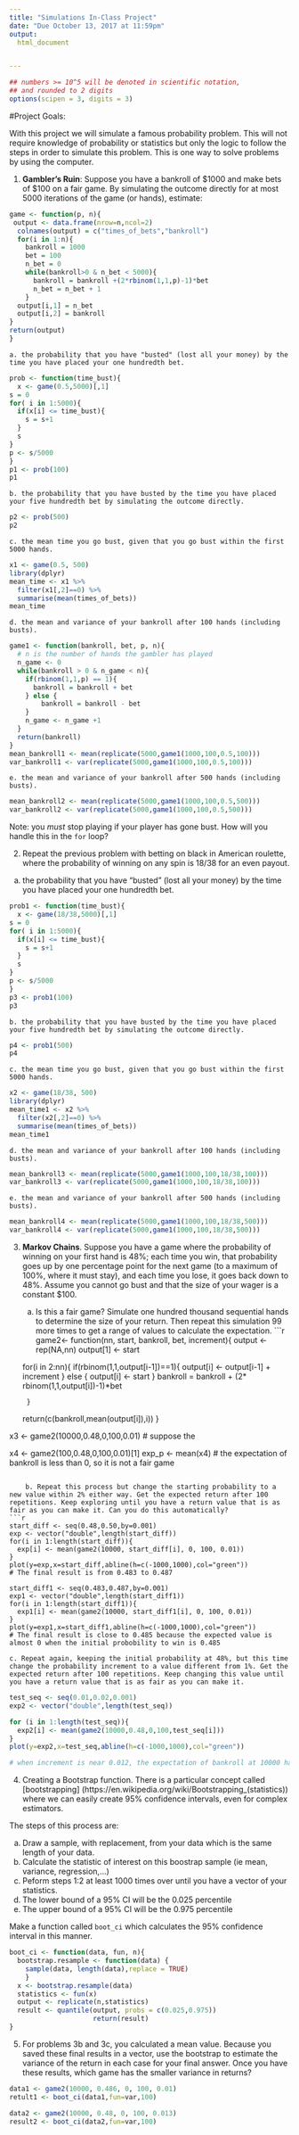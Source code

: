 ```yaml
---
title: "Simulations In-Class Project"
date: "Due October 13, 2017 at 11:59pm"
output:
  html_document


---
```


<style type="text/css">
.table {

    width: 80%;
    margin-left:10%; 
    margin-right:10%;
}
</style>
```r
## numbers >= 10^5 will be denoted in scientific notation,
## and rounded to 2 digits
options(scipen = 3, digits = 3)
```




#Project Goals:


With this project we will simulate a famous probability problem. This will not require knowledge of probability or statistics but only the logic to follow the steps in order to simulate this problem. This is one way to solve problems by using the computer. 

 1. **Gambler's Ruin**: Suppose you have a bankroll of $1000 and make bets of $100 on a fair game. By simulating the outcome directly for at most 5000 iterations of the game (or hands), estimate:

```r
game <- function(p, n){
 output <- data.frame(nrow=n,ncol=2)
  colnames(output) = c("times_of_bets","bankroll")
  for(i in 1:n){
    bankroll = 1000
    bet = 100
    n_bet = 0
    while(bankroll>0 & n_bet < 5000){
      bankroll = bankroll +(2*rbinom(1,1,p)-1)*bet
      n_bet = n_bet + 1
    }
  output[i,1] = n_bet
  output[i,2] = bankroll
}
return(output)
}

```
    a. the probability that you have "busted" (lost all your money) by the time you have placed your one hundredth bet.
```r
prob <- function(time_bust){
  x <- game(0.5,5000)[,1]
s = 0
for( i in 1:5000){
  if(x[i] <= time_bust){
    s = s+1
  }
  s
}
p <- s/5000
}
p1 <- prob(100)
p1
```

    b. the probability that you have busted by the time you have placed your five hundredth bet by simulating the outcome directly.
```r
p2 <- prob(500)
p2
```
    c. the mean time you go bust, given that you go bust within the first 5000 hands.
```r
x1 <- game(0.5, 500)
library(dplyr)
mean_time <- x1 %>%
  filter(x1[,2]==0) %>%
  summarise(mean(times_of_bets))
mean_time
```
    d. the mean and variance of your bankroll after 100 hands (including busts).
```r
game1 <- function(bankroll, bet, p, n){
  # n is the number of hands the gambler has played
  n_game <- 0
  while(bankroll > 0 & n_game < n){
    if(rbinom(1,1,p) == 1){
      bankroll = bankroll + bet
    } else {
        bankroll = bankroll - bet
    }
    n_game <- n_game +1
  }
  return(bankroll)
}  
mean_bankroll1 <- mean(replicate(5000,game1(1000,100,0.5,100)))
var_bankroll1 <- var(replicate(5000,game1(1000,100,0.5,100)))
```
    e. the mean and variance of your bankroll after 500 hands (including busts).
```r
mean_bankroll2 <- mean(replicate(5000,game1(1000,100,0.5,500)))
var_bankroll2 <- var(replicate(5000,game1(1000,100,0.5,500)))

```
Note: you *must* stop playing if your player has gone bust. How will you handle this in the `for` loop?

2. Repeat the previous problem with betting on black in American roulette, where the probability of winning on any spin is 18/38 for an even payout.
 a. the probability that you have "busted" (lost all your money) by the time you have placed your one hundredth bet.
```r
prob1 <- function(time_bust){
  x <- game(18/38,5000)[,1]
s = 0
for( i in 1:5000){
  if(x[i] <= time_bust){
    s = s+1
  }
  s
}
p <- s/5000
}
p3 <- prob1(100)
p3
```

    b. the probability that you have busted by the time you have placed your five hundredth bet by simulating the outcome directly.
```r
p4 <- prob1(500)
p4
```

    c. the mean time you go bust, given that you go bust within the first 5000 hands.
```r
x2 <- game(18/38, 500)
library(dplyr)
mean_time1 <- x2 %>%
  filter(x2[,2]==0) %>%
  summarise(mean(times_of_bets))
mean_time1
```
    d. the mean and variance of your bankroll after 100 hands (including busts).
```r
mean_bankroll3 <- mean(replicate(5000,game1(1000,100,18/38,100)))
var_bankroll3 <- var(replicate(5000,game1(1000,100,18/38,100)))
```
    e. the mean and variance of your bankroll after 500 hands (including busts).
```r
mean_bankroll4 <- mean(replicate(5000,game1(1000,100,18/38,500)))
var_bankroll4 <- var(replicate(5000,game1(1000,100,18/38,500)))

```

3. **Markov Chains**. Suppose you have a game where the probability of winning on your first hand is 48%; each time you win, that probability goes up by one percentage point for the next game (to a maximum of 100%, where it must stay), and each time you lose, it goes back down to 48%. Assume you cannot go bust and that the size of your wager is a constant $100.
    a. Is this a fair game? Simulate one hundred thousand sequential hands to determine the size of your return. Then repeat this simulation 99 more times to get a range of values to calculate the expectation.
```r
game2<- function(nn, start, bankroll, bet, increment){
  output <- rep(NA,nn)
  output[1] <- start
  
      for(i in 2:nn){
        if(rbinom(1,1,output[i-1])==1){
          output[i] <- output[i-1] + increment
          } else {
            output[i] <- start
          }
        bankroll = bankroll + (2* rbinom(1,1,output[i])-1)*bet
        
        }
  return(c(bankroll,mean(output[i]),i))
}

x3 <- game2(10000,0.48,0,100,0.01) # suppose the 

x4 <- game2(100,0.48,0,100,0.01)[1]
exp_p <- mean(x4) 
# the expectation of bankroll is less than 0, so it is not a fair game

```

    b. Repeat this process but change the starting probability to a new value within 2% either way. Get the expected return after 100 repetitions. Keep exploring until you have a return value that is as fair as you can make it. Can you do this automatically?
```r
start_diff <- seq(0.48,0.50,by=0.001)
exp <- vector("double",length(start_diff))
for(i in 1:length(start_diff)){
  exp[i] <- mean(game2(10000, start_diff[i], 0, 100, 0.01))
}
plot(y=exp,x=start_diff,abline(h=c(-1000,1000),col="green"))
# The final result is from 0.483 to 0.487 

start_diff1 <- seq(0.483,0.487,by=0.001)
exp1 <- vector("double",length(start_diff1))
for(i in 1:length(start_diff1)){
  exp1[i] <- mean(game2(10000, start_diff1[i], 0, 100, 0.01))
}
plot(y=exp1,x=start_diff1,abline(h=c(-1000,1000),col="green"))
# The final result is close to 0.485 because the expected value is almost 0 when the initial probobility to win is 0.485

```
    c. Repeat again, keeping the initial probability at 48%, but this time change the probability increment to a value different from 1%. Get the expected return after 100 repetitions. Keep changing this value until you have a return value that is as fair as you can make it. 
```r
test_seq <- seq(0.01,0.02,0.001)
exp2 <- vector("double",length(test_seq))

for (i in 1:length(test_seq)){
  exp2[i] <- mean(game2(10000,0.48,0,100,test_seq[i]))
}
plot(y=exp2,x=test_seq,abline(h=c(-1000,1000),col="green"))

# when increment is near 0.012, the expectation of bankroll at 10000 hands is near to 0.
```

4. Creating a Bootstrap function. There is a particular concept called [bootstrapping]
(https://en.wikipedia.org/wiki/Bootstrapping_(statistics)) where we can easily create 95% confidence intervals, even for complex estimators.

The steps of this process are:

  a. Draw a sample, with replacement, from your data which is the same length of your data.
  b. Calculate the statistic of interest on this boostrap sample (ie mean, variance, regression,...)
  c. Peform steps 1:2 at least 1000 times over until you have a vector of your statistics.
  d. The lower bound of a 95% CI will be the 0.025 percentile
  e. The upper bound of a 95% CI will be the 0.975 percentile

Make a function called `boot_ci` which calculates the 95% confidence interval in this manner. 
```r
boot_ci <- function(data, fun, n){
  bootstrap.resample <- function(data) {
    sample(data, length(data),replace = TRUE)
    }
  x <- bootstrap.resample(data)
  statistics <- fun(x)
  output <- replicate(n,statistics)
  result <- quantile(output, probs = c(0.025,0.975))
                     return(result)
}

```
5. For problems 3b and 3c, you calculated a mean value. Because you saved these final results in a vector, use the bootstrap to estimate the variance of the return in each case for your final answer. Once you have these results, which game has the smaller variance in returns?

```r
data1 <- game2(10000, 0.486, 0, 100, 0.01)
retult1 <- boot_ci(data1,fun=var,100)

data2 <- game2(10000, 0.48, 0, 100, 0.013)
result2 <- boot_ci(data2,fun=var,100)
```